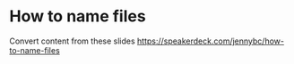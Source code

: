 # How to name files {#sec-how-to-name-files}

Convert content from these slides <https://speakerdeck.com/jennybc/how-to-name-files>
